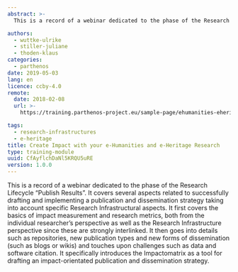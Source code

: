 ```yaml
---
abstract: >-
  This is a record of a webinar dedicated to the phase of the Research Lifecycle “Publish Results”. It covers several aspects related to successfully drafting and implementing a publication and dissemination strategy taking into account specific Research Infrastructural aspects.

authors:
  - wuttke-ulrike
  - stiller-juliane
  - thoden-klaus
categories:
  - parthenos
date: 2019-05-03
lang: en
licence: ccby-4.0
remote:
  date: 2018-02-08
  url: >-
    https://training.parthenos-project.eu/sample-page/ehumanities-eheritage-webinar-series/webinar-impact/

tags:
  - research-infrastructures
  - e-heritage
title: Create Impact with your e-Humanities and e-Heritage Research
type: training-module
uuid: CfAyflchDaNl5KRQU5uRE
version: 1.0.0
---
```


This is a record of a webinar dedicated to the phase of the Research Lifecycle “Publish Results”. It covers several aspects related to successfully drafting and implementing a publication and dissemination strategy taking into account specific Research Infrastructural aspects. It first covers the basics of impact measurement and research metrics, both from the individual researcher’s perspective as well as the Research Infrastructure perspective since these are strongly interlinked. It then goes into details such as repositories, new publication types and new forms of dissemination (such as blogs or wikis) and touches upon challenges such as data and software citation. It specifically introduces the Impactomatrix as a tool for drafting an impact-orientated publication and dissemination strategy.

<CTA
  title="Interested in learning more?"
  subtitle="Check out Create Impact with your e-Humanities and e-Heritage Research on PARTHENOS"
  url="https://training.parthenos-project.eu/sample-page/ehumanities-eheritage-webinar-series/webinar-impact/"
/>
